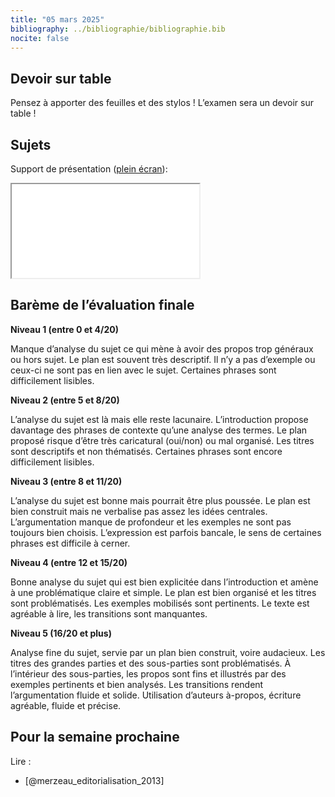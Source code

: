 ```yaml
---
title: "05 mars 2025"
bibliography: ../bibliographie/bibliographie.bib
nocite: false
---
```


## Devoir sur table

::: {.callout-warning}

Pensez à apporter des feuilles et des stylos ! L'examen sera un devoir sur table !

:::


## Sujets

Support de présentation ([plein écran](/slides/seance6.html){target="_blank"}):

```{=html}

<iframe src="/slides/seance6.html"></iframe>
```

## Barème de l'évaluation finale

**Niveau 1 (entre 0 et 4/20)**

Manque d’analyse du sujet ce qui mène à avoir des propos trop généraux ou hors sujet. Le plan est
souvent très descriptif. Il n’y a pas d’exemple ou ceux-ci ne sont pas en lien avec le sujet. Certaines
phrases sont difficilement lisibles.

**Niveau 2 (entre 5 et 8/20)**

L’analyse du sujet est là mais elle reste lacunaire. L’introduction propose davantage des phrases de
contexte qu’une analyse des termes. Le plan proposé risque d’être très caricatural (oui/non) ou mal
organisé. Les titres sont descriptifs et non thématisés. Certaines phrases sont encore difficilement
lisibles.

**Niveau 3 (entre 8 et 11/20)**

L’analyse du sujet est bonne mais pourrait être plus poussée. Le plan est bien construit mais ne
verbalise pas assez les idées centrales. L’argumentation manque de profondeur et les exemples ne
sont pas toujours bien choisis. L’expression est parfois bancale, le sens de certaines phrases est difficile
à cerner.

**Niveau 4 (entre 12 et 15/20)**

Bonne analyse du sujet qui est bien explicitée dans l’introduction et amène à une problématique claire
et simple. Le plan est bien organisé et les titres sont problématisés. Les exemples mobilisés sont
pertinents. Le texte est agréable à lire, les transitions sont manquantes.

**Niveau 5 (16/20 et plus)**

Analyse fine du sujet, servie par un plan bien construit, voire audacieux. Les titres des grandes parties
et des sous-parties sont problématisés. À l’intérieur des sous-parties, les propos sont fins et illustrés
par des exemples pertinents et bien analysés. Les transitions rendent l’argumentation fluide et solide.
Utilisation d’auteurs à-propos, écriture agréable, fluide et précise.


## Pour la semaine prochaine

Lire : 

- [@merzeau_editorialisation_2013]